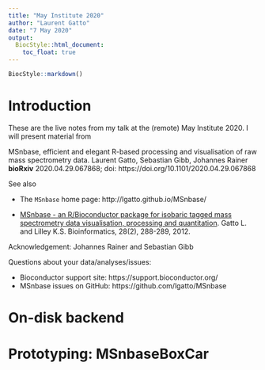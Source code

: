 ```yaml
---
title: "May Institute 2020"
author: "Laurent Gatto"
date: "7 May 2020"
output:
  BiocStyle::html_document:
    toc_float: true
---
```




```r
BiocStyle::markdown()
```

# Introduction

These are the live notes from my talk at the (remote) May Institute
2020. I will present material from 

   MSnbase, efficient and elegant R-based processing and visualisation
   of raw mass spectrometry data. Laurent Gatto, Sebastian Gibb,
   Johannes Rainer **bioRxiv** 2020.04.29.067868; doi:
   https://doi.org/10.1101/2020.04.29.067868

See also

- The `MSnbase` home page: http://lgatto.github.io/MSnbase/

-  [MSnbase - an R/Bioconductor package for isobaric tagged mass
   spectrometry data visualisation, processing and
   quantitation](https://academic.oup.com/bioinformatics/article/28/2/288/199094). Gatto
   L. and Lilley K.S. Bioinformatics, 28(2), 288-289, 2012.

Acknowledgement: Johannes Rainer and Sebastian Gibb

Questions about your data/analyses/issues:

- Bioconductor support site: https://support.bioconductor.org/
- MSnbase issues on GitHub: https://github.com/lgatto/MSnbase


# On-disk backend

# Prototyping: MSnbaseBoxCar

